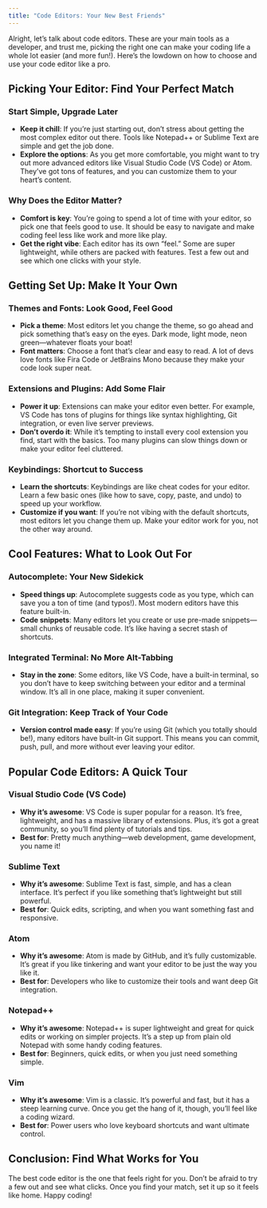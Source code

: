 ```yaml
---
title: "Code Editors: Your New Best Friends"
---
```


Alright, let’s talk about code editors. These are your main tools as a developer, and trust me, picking the right one can make your coding life a whole lot easier (and more fun!). Here’s the lowdown on how to choose and use your code editor like a pro.

## Picking Your Editor: Find Your Perfect Match

### Start Simple, Upgrade Later

- **Keep it chill**: If you’re just starting out, don’t stress about getting the most complex editor out there. Tools like Notepad++ or Sublime Text are simple and get the job done.
- **Explore the options**: As you get more comfortable, you might want to try out more advanced editors like Visual Studio Code (VS Code) or Atom. They’ve got tons of features, and you can customize them to your heart’s content.

### Why Does the Editor Matter?

- **Comfort is key**: You’re going to spend a lot of time with your editor, so pick one that feels good to use. It should be easy to navigate and make coding feel less like work and more like play.
- **Get the right vibe**: Each editor has its own “feel.” Some are super lightweight, while others are packed with features. Test a few out and see which one clicks with your style.

## Getting Set Up: Make It Your Own

### Themes and Fonts: Look Good, Feel Good

- **Pick a theme**: Most editors let you change the theme, so go ahead and pick something that’s easy on the eyes. Dark mode, light mode, neon green—whatever floats your boat!
- **Font matters**: Choose a font that’s clear and easy to read. A lot of devs love fonts like Fira Code or JetBrains Mono because they make your code look super neat.

### Extensions and Plugins: Add Some Flair

- **Power it up**: Extensions can make your editor even better. For example, VS Code has tons of plugins for things like syntax highlighting, Git integration, or even live server previews.
- **Don’t overdo it**: While it’s tempting to install every cool extension you find, start with the basics. Too many plugins can slow things down or make your editor feel cluttered.

### Keybindings: Shortcut to Success

- **Learn the shortcuts**: Keybindings are like cheat codes for your editor. Learn a few basic ones (like how to save, copy, paste, and undo) to speed up your workflow.
- **Customize if you want**: If you’re not vibing with the default shortcuts, most editors let you change them up. Make your editor work for you, not the other way around.

## Cool Features: What to Look Out For

### Autocomplete: Your New Sidekick

- **Speed things up**: Autocomplete suggests code as you type, which can save you a ton of time (and typos!). Most modern editors have this feature built-in.
- **Code snippets**: Many editors let you create or use pre-made snippets—small chunks of reusable code. It’s like having a secret stash of shortcuts.

### Integrated Terminal: No More Alt-Tabbing

- **Stay in the zone**: Some editors, like VS Code, have a built-in terminal, so you don’t have to keep switching between your editor and a terminal window. It’s all in one place, making it super convenient.

### Git Integration: Keep Track of Your Code

- **Version control made easy**: If you’re using Git (which you totally should be!), many editors have built-in Git support. This means you can commit, push, pull, and more without ever leaving your editor.

## Popular Code Editors: A Quick Tour

### Visual Studio Code (VS Code)

- **Why it’s awesome**: VS Code is super popular for a reason. It’s free, lightweight, and has a massive library of extensions. Plus, it’s got a great community, so you’ll find plenty of tutorials and tips.
- **Best for**: Pretty much anything—web development, game development, you name it!

### Sublime Text

- **Why it’s awesome**: Sublime Text is fast, simple, and has a clean interface. It’s perfect if you like something that’s lightweight but still powerful.
- **Best for**: Quick edits, scripting, and when you want something fast and responsive.

### Atom

- **Why it’s awesome**: Atom is made by GitHub, and it’s fully customizable. It’s great if you like tinkering and want your editor to be just the way you like it.
- **Best for**: Developers who like to customize their tools and want deep Git integration.

### Notepad++

- **Why it’s awesome**: Notepad++ is super lightweight and great for quick edits or working on simpler projects. It’s a step up from plain old Notepad with some handy coding features.
- **Best for**: Beginners, quick edits, or when you just need something simple.

### Vim

- **Why it’s awesome**: Vim is a classic. It’s powerful and fast, but it has a steep learning curve. Once you get the hang of it, though, you’ll feel like a coding wizard.
- **Best for**: Power users who love keyboard shortcuts and want ultimate control.

## Conclusion: Find What Works for You

The best code editor is the one that feels right for you. Don’t be afraid to try a few out and see what clicks. Once you find your match, set it up so it feels like home. Happy coding!
